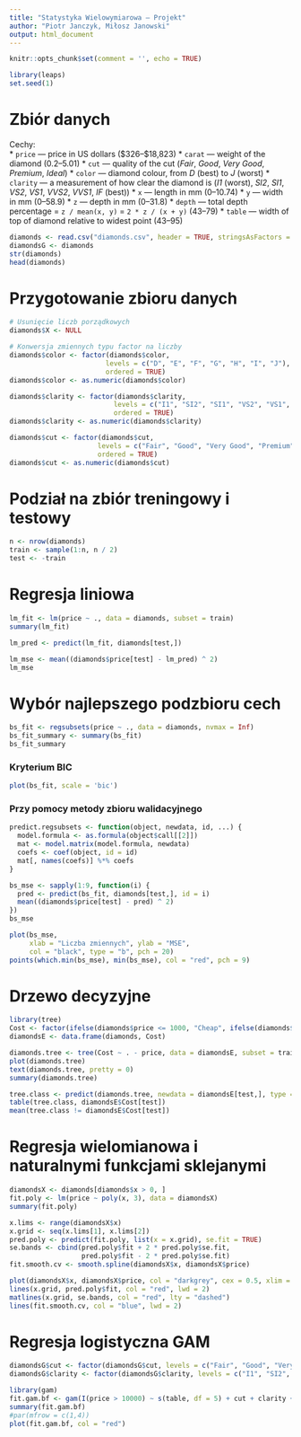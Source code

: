 ```yaml
---
title: "Statystyka Wielowymiarowa — Projekt"
author: "Piotr Janczyk, Miłosz Janowski"
output: html_document
---
```


```r
knitr::opts_chunk$set(comment = '', echo = TRUE)
```

```r
library(leaps)
set.seed(1)
```


# Zbiór danych

Cechy:  
* `price` — price in US dollars (\$326–\$18,823)
* `carat` — weight of the diamond (0.2–5.01)
* `cut` — quality of the cut (_Fair_, _Good_, _Very Good_, _Premium_, _Ideal_)
* `color` — diamond colour, from _D_ (best) to _J_ (worst)
* `clarity` — a measurement of how clear the diamond is (_I1_ (worst), _SI2_, _SI1_, _VS2_, _VS1_, _VVS2_, _VVS1_, _IF_ (best))
* `x` — length in mm (0–10.74)
* `y` — width in mm (0–58.9)
* `z` — depth in mm (0–31.8)
* `depth` — total depth percentage = `z / mean(x, y)` = `2 * z / (x + y)` (43–79)
* `table` — width of top of diamond relative to widest point (43–95)

```r
diamonds <- read.csv("diamonds.csv", header = TRUE, stringsAsFactors = TRUE)
diamondsG <- diamonds
str(diamonds)
head(diamonds)
```


# Przygotowanie zbioru danych
```r
# Usunięcie liczb porządkowych
diamonds$X <- NULL

# Konwersja zmiennych typu factor na liczby
diamonds$color <- factor(diamonds$color,
                        levels = c("D", "E", "F", "G", "H", "I", "J"),
                        ordered = TRUE)
diamonds$color <- as.numeric(diamonds$color)

diamonds$clarity <- factor(diamonds$clarity,
                          levels = c("I1", "SI2", "SI1", "VS2", "VS1", "VVS2", "VVS1", "IF"),
                          ordered = TRUE)
diamonds$clarity <- as.numeric(diamonds$clarity)

diamonds$cut <- factor(diamonds$cut,
                      levels = c("Fair", "Good", "Very Good", "Premium", "Ideal"),
                      ordered = TRUE)
diamonds$cut <- as.numeric(diamonds$cut)
```

# Podział na zbiór treningowy i testowy

```r
n <- nrow(diamonds)
train <- sample(1:n, n / 2)
test <- -train
```

# Regresja liniowa

```r
lm_fit <- lm(price ~ ., data = diamonds, subset = train)
summary(lm_fit)

lm_pred <- predict(lm_fit, diamonds[test,])

lm_mse <- mean((diamonds$price[test] - lm_pred) ^ 2)
lm_mse
```

# Wybór najlepszego podzbioru cech

```r
bs_fit <- regsubsets(price ~ ., data = diamonds, nvmax = Inf)
bs_fit_summary <- summary(bs_fit)
bs_fit_summary
```

### Kryterium BIC

```r
plot(bs_fit, scale = 'bic')
```

### Przy pomocy metody zbioru walidacyjnego

```r
predict.regsubsets <- function(object, newdata, id, ...) {
  model.formula <- as.formula(object$call[[2]])
  mat <- model.matrix(model.formula, newdata)
  coefs <- coef(object, id = id)
  mat[, names(coefs)] %*% coefs
}

bs_mse <- sapply(1:9, function(i) {
  pred <- predict(bs_fit, diamonds[test,], id = i)
  mean((diamonds$price[test] - pred) ^ 2)
})
bs_mse

plot(bs_mse, 
     xlab = "Liczba zmiennych", ylab = "MSE",
     col = "black", type = "b", pch = 20)
points(which.min(bs_mse), min(bs_mse), col = "red", pch = 9)
```

# Drzewo decyzyjne
```r
library(tree)
Cost <- factor(ifelse(diamonds$price <= 1000, "Cheap", ifelse(diamonds$price <= 10000, "Moderate", "Expansive")))
diamondsE <- data.frame(diamonds, Cost)

diamonds.tree <- tree(Cost ~ . - price, data = diamondsE, subset = train)
plot(diamonds.tree)
text(diamonds.tree, pretty = 0)
summary(diamonds.tree)

tree.class <- predict(diamonds.tree, newdata = diamondsE[test,], type = "class")
table(tree.class, diamondsE$Cost[test])
mean(tree.class != diamondsE$Cost[test])

```

# Regresja wielomianowa i naturalnymi funkcjami sklejanymi
```r
diamondsX <- diamonds[diamonds$x > 0, ]
fit.poly <- lm(price ~ poly(x, 3), data = diamondsX)
summary(fit.poly)

x.lims <- range(diamondsX$x)
x.grid <- seq(x.lims[1], x.lims[2])
pred.poly <- predict(fit.poly, list(x = x.grid), se.fit = TRUE)
se.bands <- cbind(pred.poly$fit + 2 * pred.poly$se.fit, 
                  pred.poly$fit - 2 * pred.poly$se.fit)
fit.smooth.cv <- smooth.spline(diamondsX$x, diamondsX$price)

plot(diamondsX$x, diamondsX$price, col = "darkgrey", cex = 0.5, xlim = x.lims)
lines(x.grid, pred.poly$fit, col = "red", lwd = 2)
matlines(x.grid, se.bands, col = "red", lty = "dashed")
lines(fit.smooth.cv, col = "blue", lwd = 2)
```

# Regresja logistyczna GAM
```r
diamondsG$cut <- factor(diamondsG$cut, levels = c("Fair", "Good", "Very Good", "Premium", "Ideal"))
diamondsG$clarity <- factor(diamondsG$clarity, levels = c("I1", "SI2", "SI1", "VS2", "VS1", "VVS2", "VVS1", "IF"))

library(gam)
fit.gam.bf <- gam(I(price > 10000) ~ s(table, df = 5) + cut + clarity + color, data = diamondsG, family = binomial)
summary(fit.gam.bf)
#par(mfrow = c(1,4))
plot(fit.gam.bf, col = "red")
```

